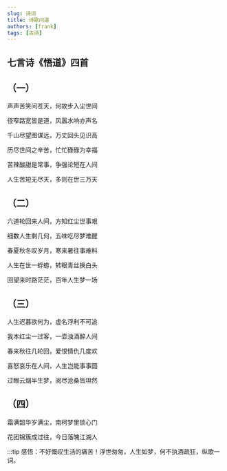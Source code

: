 ```yaml
---
slug: 诗词
title: 诗歌问道
authors: [frank]
tags: [古诗]
---
```


## 七言诗《悟道》四首
## （一）
声声苦笑问苍天，何故步入尘世间

径窄路宽皆是道，风嚣水响亦声名

千山尽望图谋远，万丈回头见识高

历尽世间之辛苦，忙忙碌碌为幸福

苦辣酸甜是常事，争强论短在人间

人生苦短无尽天，多则在世三万天

## （二）

六道轮回来人间，方知红尘世事艰

细数人生剩几何，五味吃尽梦难醒

春夏秋冬叹岁月，寒来暑往事难料

人生在世一蜉蝣，转眼青丝换白头

回望来时路茫茫，百年人生梦一场

## （三）

人生迟暮欲何为，虚名浮利不可追

我本红尘一过客，一壶浊酒醉人间

春来秋往几轮回，爱恨情仇几度欢

喜怒哀乐在人间，人生岂能事事圆

过眼云烟半生梦，阅尽沧桑皆坦然

## （四）

霜满韶华岁满尘，南柯梦里锁心门

花团锦簇成过往，今日落魄江湖人

:::tip
  感悟：不好慨叹生活的痛苦！浮世匆匆，人生如梦，何不执酒疏狂，纵歌一词。

